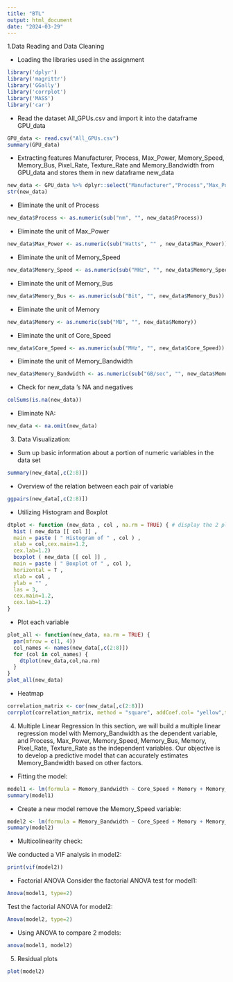 ---
title: "BTL"
output: html_document
date: "2024-03-29"
---

1.Data Reading and Data Cleaning

- Loading the libraries used in the assignment

```{r}
library('dplyr')
library('magrittr')
library('GGally')
library('corrplot')
library('MASS')
library('car')
```

- Read the dataset All_GPUs.csv and import it into the dataframe GPU_data
```{r}
GPU_data <- read.csv("All_GPUs.csv")
summary(GPU_data)
```
- Extracting features Manufacturer, Process, Max_Power, Memory_Speed, Memory_Bus, Pixel_Rate, Texture_Rate and Memory_Bandwidth from GPU_data and stores them in new dataframe new_data
```{r}
new_data <- GPU_data %>% dplyr::select("Manufacturer","Process","Max_Power","Memory_Speed","Memory_Bus","Memory","Core_Speed","Memory_Bandwidth")
str(new_data)
```
- Eliminate the unit of Process 
```{r}
new_data$Process <- as.numeric(sub("nm", "", new_data$Process))
```

- Eliminate the unit of Max_Power
```{r}
new_data$Max_Power <- as.numeric(sub("Watts", "" , new_data$Max_Power))
```

- Eliminate the unit of Memory_Speed
```{r}
new_data$Memory_Speed <- as.numeric(sub("MHz", "", new_data$Memory_Speed))
```

- Eliminate the unit of Memory_Bus
```{r}
new_data$Memory_Bus <- as.numeric(sub("Bit", "", new_data$Memory_Bus))
```

- Eliminate the unit of Memory
```{r}
new_data$Memory <- as.numeric(sub("MB", "", new_data$Memory))
```

- Eliminate the unit of Core_Speed
```{r}
new_data$Core_Speed <- as.numeric(sub("MHz", "", new_data$Core_Speed))
```
- Eliminate the unit of Memory_Bandwidth
```{r}
new_data$Memory_Bandwidth <- as.numeric(sub("GB/sec", "", new_data$Memory_Bandwidth))
```

- Check for new_data 's NA and negatives

```{r}
colSums(is.na(new_data))
```
- Eliminate NA:
```{r}
new_data <- na.omit(new_data)
```

3. Data Visualization: 
- Sum up basic information about a portion of numeric variables in the data set
```{r}
summary(new_data[,c(2:8)])
```
- Overview of the relation between each pair of variable
```{r}
ggpairs(new_data[,c(2:8)])
```

- Utilizing Histogram and Boxplot
```{r}
dtplot <- function (new_data , col , na.rm = TRUE) { # display the 2 plots side by side
  hist ( new_data [[ col ]] ,
  main = paste ( " Histogram of " , col ) ,
  xlab = col,cex.main=1.2,
  cex.lab=1.2)
  boxplot ( new_data [[ col ]] ,
  main = paste ( " Boxplot of " , col ),
  horizontal = T ,
  xlab = col ,
  ylab = "" ,
  las = 3,
  cex.main=1.2,
  cex.lab=1.2)
}
```

- Plot each variable
```{r}
plot_all <- function(new_data, na.rm = TRUE) {
  par(mfrow = c(1, 4))  
  col_names <- names(new_data[,c(2:8)])
  for (col in col_names) {
    dtplot(new_data,col,na.rm)
  }
}
plot_all(new_data)
```
- Heatmap
```{r} 
correlation_matrix <- cor(new_data[,c(2:8)])
corrplot(correlation_matrix, method = "square", addCoef.col= "yellow",tl.col="black",tl.cex=1.1)
```

4. Multiple Linear Regression
In this section, we will build a multiple linear regression model with Memory_Bandwidth as the dependent variable, and Process, Max_Power, Memory_Speed, Memory_Bus, Memory, Pixel_Rate, Texture_Rate as the independent variables. Our objective is to develop a predictive model that can accurately estimates Memory_Bandwidth based on other factors. 


- Fitting the model:

```{r}
model1 <- lm(formula = Memory_Bandwidth ~ Core_Speed + Memory + Memory_Bus + Memory_Speed + Max_Power + Process, data = new_data)
summary(model1)
```
- Create a new model remove the Memory_Speed variable: 

```{r}
model2 <- lm(formula = Memory_Bandwidth ~ Core_Speed + Memory + Memory_Bus + Max_Power + Process, data = new_data)
summary(model2)
```

- Multicolinearity check:

We conducted a VIF analysis in model2: 

```{r}
print(vif(model2))
```

- Factorial ANOVA
Consider the factorial ANOVA test for model1: 
```{r}
Anova(model1, type=2)
```
Test the factorial ANOVA for model2:

```{r}
Anova(model2, type=2)
```
- Using ANOVA to compare 2 models:

```{r}
anova(model1, model2)
```

5. Residual plots

```{r}
plot(model2)
```
